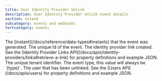 ```yaml
---
title: User Identity Provider Unlink
description: User Identity Provider Unlink event details
section: extend
subcategory: events and webhooks
tertcategory: events
---
```



<Event description="This event is generated when a link to an Identity Provider is removed."
       eventType={eventType}
       name="User Identity Provider Unlink"
       scope="tenant"
       transactional="false"
       version="1.36.0"/>

<EventBody eventType={eventType}
           jsonFile="user-identity-provider-unlink.json">

  <APIField slot="leading-fields" name="event.createInstant" type="Long">
    The [instant](/docs/reference/data-types#instants) that the event was generated.
  </APIField>

  <APIField slot="leading-fields" name="event.id" type="UUID">
    The unique Id of the event.
  </APIField>

  <APIField slot="leading-fields" name="event.identityProviderLink" type="IdentityProviderLink">
    The identity provider link created. See the [Identity Provider Links API](/docs/apis/identity-providers/links#retrieve-a-link) for property definitions and example JSON.
  </APIField>

  <APIField slot="trailing-fields" name="event.tenantId" type="UUID">
    The unique tenant identifier.
  </APIField>

  <APIField slot="trailing-fields" name="event.type" type="String">
    The event type, this value will always be `{type}`.
  </APIField>

  <APIField slot="trailing-fields" name="event.user" type="User">
    The user that has been unlinked. See the [Users API](/docs/apis/users) for property definitions and example JSON.
  </APIField>
</EventBody>
